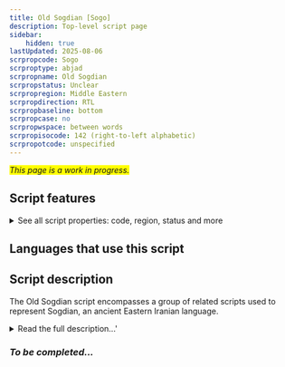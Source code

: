 ```yaml
---
title: Old Sogdian [Sogo]
description: Top-level script page
sidebar:
    hidden: true
lastUpdated: 2025-08-06
scrpropcode: Sogo
scrproptype: abjad
scrpropname: Old Sogdian
scrpropstatus: Unclear
scrpropregion: Middle Eastern
scrpropdirection: RTL
scrpropbaseline: bottom
scrpropcase: no
scrpropwspace: between words
scrpropisocode: 142 (right-to-left alphabetic)
scrpropotcode: unspecified
---
```


<span style='background-color:yellow'>_This page is a work in progress._</span>


## Script features

<details>
<summary> See all script properties: code, region, status and more</summary>
<ScriptInfo />
</details>

## Languages that use this script

<WsList script='Sogo' wsMax='5' />

## Script description

The Old Sogdian script encompasses a group of related scripts used to represent Sogdian, an ancient Eastern Iranian language.

<details><summary>Read the full description...'</summary>_Not yet available._</details>

### _To be completed..._

